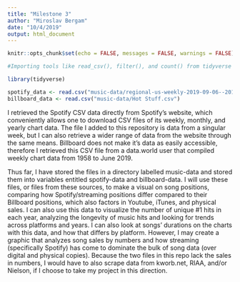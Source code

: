 ```yaml
---
title: "Milestone 3"
author: "Miroslav Bergam"
date: "10/4/2019"
output: html_document
---
```


```r
knitr::opts_chunk$set(echo = FALSE, messages = FALSE, warnings = FALSE)

#Importing tools like read_csv(), filter(), and count() from tidyverse package

library(tidyverse)

```

```r
spotify_data <- read.csv("music-data/regional-us-weekly-2019-09-06--2019-09-13.csv")
billboard_data <- read.csv("music-data/Hot Stuff.csv")
```


I retrieved the Spotify CSV data directly from Spotify's website, which
conveniently allows one to download CSV files of its weekly, monthly, and yearly
chart data. The file I added to this repository is data from a singular week,
but I can also retrieve a wider range of data from the website through the same
means. Billboard does not make it's data as easily accessible, therefore I
retrieved this CSV file from a data.world user that compiled weekly chart data
from 1958 to June 2019.

Thus far, I have stored the files in a directory labelled music-data and stored
them into variables entitled spotify-data and billboard-data. I will use these
files, or files from these sources, to make a visual on song positions,
comparing how Spotify/streaming positions differ compared to their Billboard
positions, which also factors in Youtube, iTunes, and physical sales. I can also
use this data to visualize the number of unique #1 hits in each year, analyzing
the longevity of music hits and looking for trends across platforms and years. I
can also look at songs' durations on the charts with this data, and how that
differs by platform. However, I may create a graphic that analyzes song sales by
numbers and how streaming (specifically Spotify) has come to dominate the bulk
of song data (over digital and physical copies). Because the two files in this
repo lack the sales in numbers, I would have to also scrape data from kworb.net,
RIAA, and/or Nielson, if I choose to take my project in this direction.
